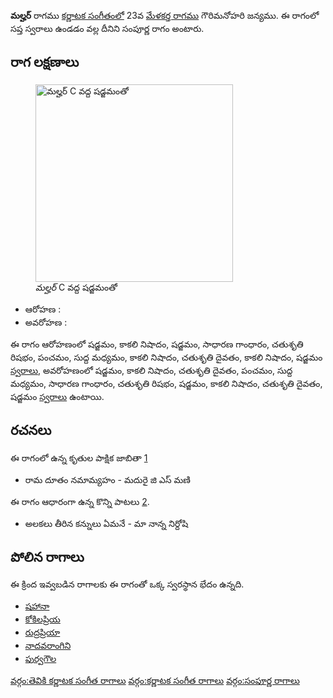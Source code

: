 {{Infobox ragam
	| name          	= మల్హర్
	| synonym	    	= 
	| mela          	= 
	| chakra        	= 
	| janaka        	= 
	| type          	= సంపూర్ణ
	| arohanam      	= {{svaraC|S|N3|S|G2|R2|P|M1|N3|D2|N3|S'}} 
	| avarohanam    	= {{svaraC|S'|N3|D2|P|M1|G2|R2|S|N3|D2|S}}
	| jeeva         	=
	| chhaya        	=
	| nyasa         	=
	| vishesha      	= 
	| equivalent  		= 
}}
{{కర్ణాటక సంగీత రాగాలు}}
'''మల్హర్''' రాగము [[కర్ణాటక సంగీతం]]లో 23వ [[మేళకర్త రాగము]] గౌరిమనోహరి జన్యము.  ఈ రాగంలో సప్త స్వరాలు ఉండడం వల్ల దీనిని సంపూర్ణ రాగం అంటారు.


==రాగ లక్షణాలు==
[[Image:malhar_kb2wiki.png|thumb|right|316px|''మల్హర్'' C వద్ద షడ్జమంతో]]

* ఆరోహణ : {{svaraC|S|N3|S|G2|R2|P|M1|N3|D2|N3|S'}} 
* అవరోహణ : {{svaraC|S'|N3|D2|P|M1|G2|R2|S|N3|D2|S}}

ఈ రాగం ఆరోహణంలో షడ్జమం, కాకలి  నిషాదం, షడ్జమం, సాధారణ  గాంధారం, చతుశృతి రిషభం, పంచమం, సుద్ద మధ్యమం, కాకలి  నిషాదం, చతుశృతి దైవతం, కాకలి  నిషాదం, షడ్జమం [[స్వరాలు]], అవరోహణంలో షడ్జమం, కాకలి  నిషాదం, చతుశృతి దైవతం, పంచమం, సుద్ద మధ్యమం, సాధారణ  గాంధారం, చతుశృతి రిషభం, షడ్జమం, కాకలి  నిషాదం, చతుశృతి దైవతం, షడ్జమం [[స్వరాలు]] ఉంటాయి.

==రచనలు==
ఈ రాగంలో ఉన్న కృతుల పాక్షిక జాబితా [https://github.com/ssrihari/ragavardhini/blob/master/ragas/kritis.psv]
* రామ దూతం నమామ్యహం - మదురై జి ఎస్ మణి

ఈ రాగం ఆధారంగా ఉన్న కొన్ని పాటలు [http://rksanka.tripod.com/music/rslist.html].
* అలకలు తీరిన  కన్నులు ఏమనే - మా నాన్న నిర్దోషి




==పోలిన రాగాలు==
ఈ క్రింద ఇవ్వబడిన రాగాలకు ఈ రాగంతో ఒక్క స్వరస్థాన భేదం ఉన్నది.
* [[షహానా]]
* [[కోకిలప్రియ]]
* [[రుద్రప్రియా]]
* [[నాదవరాంగిని]]
* [[పుర్వగౌల]]



[[వర్గం:తెవికి కర్ణాటక సంగీత రాగాలు]]
[[వర్గం:కర్ణాటక సంగీత రాగాలు]]
[[వర్గం:సంపూర్ణ రాగాలు]]